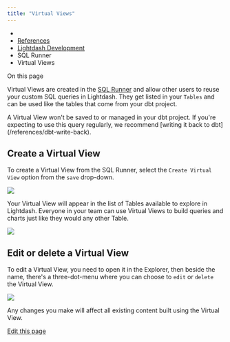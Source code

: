 ```yaml
---
title: "Virtual Views"
---
```


* [](/)
* [References](/references)
* [Lightdash Development](/references/develop)
* SQL Runner
* Virtual Views

On this page

Virtual Views are created in the [SQL Runner](/references/sql-runner) and allow other users to reuse your custom SQL queries in Lightdash. They get listed in your `Tables` and can be used like the tables that come from your dbt project.

<Info>
  A Virtual View won't be saved to or managed in your dbt project. If you're expecting to use this query regularly, we recommend [writing it back to dbt](/references/dbt-write-back).
</Info>

## Create a Virtual View[​](#create-a-virtual-view "Direct link to Create a Virtual View")

To create a Virtual View from the SQL Runner, select the `Create Virtual View` option from the `save` drop-down.

![](/assets/images/create-virtual-view-561e25141894abbe7b7613343ea5c563.jpg)

Your Virtual View will appear in the list of Tables available to explore in Lightdash. Everyone in your team can use Virtual Views to build queries and charts just like they would any other Table.

![](/assets/images/using-virtual-views-ffc9321842862ae0f198c885aa1a9f54.jpg)

## Edit or delete a Virtual View[​](#edit-or-delete-a-virtual-view "Direct link to Edit or delete a Virtual View")

To edit a Virtual View, you need to open it in the Explorer, then beside the name, there's a three-dot-menu where you can choose to `edit` or `delete` the Virtual View.

![](/assets/images/edit-delete-virtual-view-0f3ec1b5b343f2a5ca156ffe0075e658.jpg)

Any changes you make will affect all existing content built using the Virtual View.

[Edit this page](https://github.com/lightdash/lightdash/edit/main/docs/docs/references/virtual-views.mdx)

